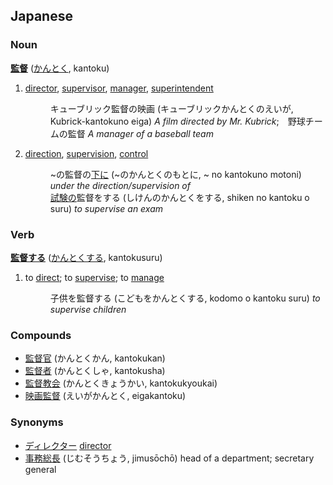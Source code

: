 ==Japanese==
===Noun===
'''[[監]][[督]]''' ([[かんとく]], kantoku)

# [[director]], [[supervisor]], [[manager]], [[superintendent]]
#: キューブリック監督の映画 (キューブリックかんとくのえいが, Kubrick-kantokuno eiga) ''A film directed by Mr. Kubrick'';　野球チームの監督 ''A manager of a baseball team''
# [[direction]], [[supervision]], [[control]]
#: ~の監督の[[下]]に (~のかんとくのもとに, ~ no kantokuno motoni) ''under the direction/supervision of''
#: [[試験]]の監督をする (しけんのかんとくをする, shiken no kantoku o suru) ''to supervise an exam''

===Verb===
'''[[監督する]]''' ([[かんとくする]], kantokusuru)

# to [[direct]]; to [[supervise]]; to [[manage]]
#: 子供を監督する (こどもをかんとくする, kodomo o kantoku suru) ''to supervise children''

===Compounds===
* [[監督官]] (かんとくかん, kantokukan)
* [[監督者]] (かんとくしゃ, kantokusha)
* [[監督教会]] (かんとくきょうかい, kantokukyoukai)
* [[映画監督]] (えいがかんとく, eigakantoku)

===Synonyms===
*[[ディレクター]] [[director]]
*[[事務総長]] (じむそうちょう, jimusōchō) head of a department; secretary general